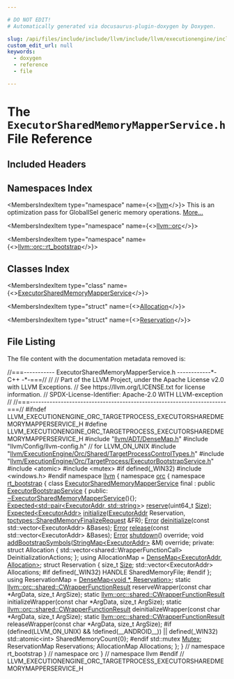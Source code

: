 ```yaml
---

# DO NOT EDIT!
# Automatically generated via docusaurus-plugin-doxygen by Doxygen.

slug: /api/files/include/include/llvm/include/llvm/executionengine/include/llvm/executionengine/orc/include/llvm/executionengine/orc/targetprocess/executorsharedmemorymapperservice-h
custom_edit_url: null
keywords:
  - doxygen
  - reference
  - file

---
```





# The `ExecutorSharedMemoryMapperService.h` File Reference

<DoxygenPage pluginConfig={pluginConfig}>



## Included Headers

<IncludesList>
<IncludesListItem
  filePath="llvm/ADT/DenseMap.h"
  permalink="/docs/api/files/include/include/llvm/include/llvm/adt/densemap-h"
  isLocal="true" />
<IncludesListItem
  filePath="llvm/Config/llvm-config.h"
  permalink=""
  isLocal="true" />
<IncludesListItem
  filePath="llvm/ExecutionEngine/Orc/Shared/TargetProcessControlTypes.h"
  permalink="/docs/api/files/include/include/llvm/include/llvm/executionengine/include/llvm/executionengine/orc/include/llvm/executionengine/orc/shared/targetprocesscontroltypes-h"
  isLocal="true" />
<IncludesListItem
  filePath="llvm/ExecutionEngine/Orc/TargetProcess/ExecutorBootstrapService.h"
  permalink="/docs/api/files/include/include/llvm/include/llvm/executionengine/include/llvm/executionengine/orc/include/llvm/executionengine/orc/targetprocess/executorbootstrapservice-h"
  isLocal="true" />
<IncludesListItem
  filePath="atomic"
  permalink=""
  isLocal="false" />
<IncludesListItem
  filePath="mutex"
  permalink=""
  isLocal="false" />
</IncludesList>

## Namespaces Index

<MembersIndex>

<MembersIndexItem
  type="namespace"
  name={<><a href="/docs/api/namespaces/llvm">llvm</a></>}>
This is an optimization pass for GlobalISel generic memory operations. <a href="/docs/api/namespaces/llvm/#details">More...</a>
</MembersIndexItem>

<MembersIndexItem
  type="namespace"
  name={<><a href="/docs/api/namespaces/llvm/orc">llvm::orc</a></>}>
</MembersIndexItem>

<MembersIndexItem
  type="namespace"
  name={<><a href="/docs/api/namespaces/llvm/orc/rt-bootstrap">llvm::orc::rt_bootstrap</a></>}>
</MembersIndexItem>

</MembersIndex>

## Classes Index

<MembersIndex>

<MembersIndexItem
  type="class"
  name={<><a href="/docs/api/classes/llvm/orc/rt-bootstrap/executorsharedmemorymapperservice">ExecutorSharedMemoryMapperService</a></>}>
</MembersIndexItem>

<MembersIndexItem
  type="struct"
  name={<><a href="/docs/api/structs/llvm/orc/rt-bootstrap/executorsharedmemorymapperservice/allocation">Allocation</a></>}>
</MembersIndexItem>

<MembersIndexItem
  type="struct"
  name={<><a href="/docs/api/structs/llvm/orc/rt-bootstrap/executorsharedmemorymapperservice/reservation">Reservation</a></>}>
</MembersIndexItem>

</MembersIndex>


## File Listing

The file content with the documentation metadata removed is:

<ProgramListing>

<Link id="l00001" /><CodeLine lineNumber="1"><span class="doxyHighlightComment">//===----------- ExecutorSharedMemoryMapperService.h ------------&#42;- C++ -&#42;-===//</span></CodeLine>
<Link id="l00002" /><CodeLine lineNumber="2"><span class="doxyHighlightComment">//</span></CodeLine>
<Link id="l00003" /><CodeLine lineNumber="3"><span class="doxyHighlightComment">// Part of the LLVM Project, under the Apache License v2.0 with LLVM Exceptions.</span></CodeLine>
<Link id="l00004" /><CodeLine lineNumber="4"><span class="doxyHighlightComment">// See https://llvm.org/LICENSE.txt for license information.</span></CodeLine>
<Link id="l00005" /><CodeLine lineNumber="5"><span class="doxyHighlightComment">// SPDX-License-Identifier: Apache-2.0 WITH LLVM-exception</span></CodeLine>
<Link id="l00006" /><CodeLine lineNumber="6"><span class="doxyHighlightComment">//</span></CodeLine>
<Link id="l00007" /><CodeLine lineNumber="7"><span class="doxyHighlightComment">//===----------------------------------------------------------------------===//</span></CodeLine>
<Link id="l00008" /><CodeLine lineNumber="8"></CodeLine>
<Link id="l00009" /><CodeLine lineNumber="9"><span class="doxyHighlightPreprocessor">#ifndef LLVM&#95;EXECUTIONENGINE&#95;ORC&#95;TARGETPROCESS&#95;EXECUTORSHAREDMEMORYMAPPERSERVICE&#95;H</span></CodeLine>
<Link id="l00010" /><CodeLine lineNumber="10"><span class="doxyHighlightPreprocessor">#define LLVM&#95;EXECUTIONENGINE&#95;ORC&#95;TARGETPROCESS&#95;EXECUTORSHAREDMEMORYMAPPERSERVICE&#95;H</span></CodeLine>
<Link id="l00011" /><CodeLine lineNumber="11"></CodeLine>
<Link id="l00012" /><CodeLine lineNumber="12"><span class="doxyHighlightPreprocessor">#include &quot;<a href="/docs/api/files/include/include/llvm/include/llvm/adt/densemap-h">llvm/ADT/DenseMap.h</a>&quot;</span></CodeLine>
<Link id="l00013" /><CodeLine lineNumber="13"><span class="doxyHighlightPreprocessor">#include &quot;llvm/Config/llvm-config.h&quot;</span><span class="doxyHighlight"> </span><span class="doxyHighlightComment">// for LLVM&#95;ON&#95;UNIX</span></CodeLine>
<Link id="l00014" /><CodeLine lineNumber="14"><span class="doxyHighlightPreprocessor">#include &quot;<a href="/docs/api/files/include/include/llvm/include/llvm/executionengine/include/llvm/executionengine/orc/include/llvm/executionengine/orc/shared/targetprocesscontroltypes-h">llvm/ExecutionEngine/Orc/Shared/TargetProcessControlTypes.h</a>&quot;</span></CodeLine>
<Link id="l00015" /><CodeLine lineNumber="15"><span class="doxyHighlightPreprocessor">#include &quot;<a href="/docs/api/files/include/include/llvm/include/llvm/executionengine/include/llvm/executionengine/orc/include/llvm/executionengine/orc/targetprocess/executorbootstrapservice-h">llvm/ExecutionEngine/Orc/TargetProcess/ExecutorBootstrapService.h</a>&quot;</span></CodeLine>
<Link id="l00016" /><CodeLine lineNumber="16"></CodeLine>
<Link id="l00017" /><CodeLine lineNumber="17"><span class="doxyHighlightPreprocessor">#include &lt;atomic&gt;</span></CodeLine>
<Link id="l00018" /><CodeLine lineNumber="18"><span class="doxyHighlightPreprocessor">#include &lt;mutex&gt;</span></CodeLine>
<Link id="l00019" /><CodeLine lineNumber="19"></CodeLine>
<Link id="l00020" /><CodeLine lineNumber="20"><span class="doxyHighlightPreprocessor">#if defined(&#95;WIN32)</span></CodeLine>
<Link id="l00021" /><CodeLine lineNumber="21"><span class="doxyHighlightPreprocessor">#include &lt;windows.h&gt;</span></CodeLine>
<Link id="l00022" /><CodeLine lineNumber="22"><span class="doxyHighlightPreprocessor">#endif</span></CodeLine>
<Link id="l00023" /><CodeLine lineNumber="23"></CodeLine>
<Link id="l00024" /><CodeLine lineNumber="24"><span class="doxyHighlightKeyword">namespace </span><span class="doxyHighlight"><a href="/docs/api/namespaces/llvm">llvm</a> &#123;</span></CodeLine>
<Link id="l00025" /><CodeLine lineNumber="25"><span class="doxyHighlightKeyword">namespace </span><span class="doxyHighlight"><a href="/docs/api/namespaces/llvm/orc">orc</a> &#123;</span></CodeLine>
<Link id="l00026" /><CodeLine lineNumber="26" lineLink="/docs/api/namespaces/llvm/orc/rt-bootstrap"><span class="doxyHighlightKeyword">namespace </span><span class="doxyHighlight"><a href="/docs/api/namespaces/llvm/orc/rt-bootstrap">rt&#95;bootstrap</a> &#123;</span></CodeLine>
<Link id="l00027" /><CodeLine lineNumber="27"></CodeLine>
<Link id="l00028" /><CodeLine lineNumber="28" lineLink="/docs/api/classes/llvm/orc/rt-bootstrap/executorsharedmemorymapperservice"><span class="doxyHighlightKeyword">class </span><span class="doxyHighlight"><a href="/docs/api/classes/llvm/orc/rt-bootstrap/executorsharedmemorymapperservice">ExecutorSharedMemoryMapperService</a> final</span></CodeLine>
<Link id="l00029" /><CodeLine lineNumber="29"><span class="doxyHighlight">    : </span><span class="doxyHighlightKeyword">public</span><span class="doxyHighlight"> <a href="/docs/api/classes/llvm/orc/executorbootstrapservice">ExecutorBootstrapService</a> &#123;</span></CodeLine>
<Link id="l00030" /><CodeLine lineNumber="30"><span class="doxyHighlightKeyword">public</span><span class="doxyHighlight">:</span></CodeLine>
<Link id="l00031" /><CodeLine lineNumber="31" lineLink="/docs/api/classes/llvm/orc/rt-bootstrap/executorsharedmemorymapperservice/#a59dd0f511a8f8959c825a598804a6772"><span class="doxyHighlight">  <a href="/docs/api/classes/llvm/orc/rt-bootstrap/executorsharedmemorymapperservice/#a59dd0f511a8f8959c825a598804a6772">~ExecutorSharedMemoryMapperService</a>()&#123;&#125;;</span></CodeLine>
<Link id="l00032" /><CodeLine lineNumber="32"></CodeLine>
<Link id="l00033" /><CodeLine lineNumber="33"><span class="doxyHighlight">  <a href="/docs/api/classes/llvm/expected">Expected&lt;std::pair&lt;ExecutorAddr, std::string&gt;</a>&gt; <a href="/docs/api/classes/llvm/orc/rt-bootstrap/executorsharedmemorymapperservice/#aded6fc2ddd0d73f2f6b24beff42b70ea">reserve</a>(uint64&#95;t <a href="/docs/api/files/lib/lib/analysis/inlineorder-cpp/#a7ee6f0cb51c3b9056199e9a0001fe8c3a6f6cb72d544962fa333e2e34ce64f719">Size</a>);</span></CodeLine>
<Link id="l00034" /><CodeLine lineNumber="34"><span class="doxyHighlight">  <a href="/docs/api/classes/llvm/expected">Expected&lt;ExecutorAddr&gt;</a> <a href="/docs/api/classes/llvm/orc/rt-bootstrap/executorsharedmemorymapperservice/#af7f72f04af2ffe1b66adfecb7f881b02">initialize</a>(<a href="/docs/api/classes/llvm/orc/executoraddr">ExecutorAddr</a> Reservation,</span></CodeLine>
<Link id="l00035" /><CodeLine lineNumber="35"><span class="doxyHighlight">                                    <a href="/docs/api/structs/llvm/orc/tpctypes/sharedmemoryfinalizerequest">tpctypes::SharedMemoryFinalizeRequest</a> &amp;FR);</span></CodeLine>
<Link id="l00036" /><CodeLine lineNumber="36"></CodeLine>
<Link id="l00037" /><CodeLine lineNumber="37"><span class="doxyHighlight">  <a href="/docs/api/classes/llvm/error">Error</a> <a href="/docs/api/classes/llvm/orc/rt-bootstrap/executorsharedmemorymapperservice/#a860b91123cbc492ac289fa52811dc84e">deinitialize</a>(</span><span class="doxyHighlightKeyword">const</span><span class="doxyHighlight"> std::vector&lt;ExecutorAddr&gt; &amp;Bases);</span></CodeLine>
<Link id="l00038" /><CodeLine lineNumber="38"><span class="doxyHighlight">  <a href="/docs/api/classes/llvm/error">Error</a> <a href="/docs/api/namespaces/llvm/#a650dea4533083a886cec9f16d80356d9a123fead50246387983ee340507115ef4">release</a>(</span><span class="doxyHighlightKeyword">const</span><span class="doxyHighlight"> std::vector&lt;ExecutorAddr&gt; &amp;Bases);</span></CodeLine>
<Link id="l00039" /><CodeLine lineNumber="39"></CodeLine>
<Link id="l00040" /><CodeLine lineNumber="40"><span class="doxyHighlight">  <a href="/docs/api/classes/llvm/error">Error</a> <a href="/docs/api/classes/llvm/orc/rt-bootstrap/executorsharedmemorymapperservice/#af35944202db51be01b3c6330c976f3a3">shutdown</a>() </span><span class="doxyHighlightKeyword">override</span><span class="doxyHighlight">;</span></CodeLine>
<Link id="l00041" /><CodeLine lineNumber="41"><span class="doxyHighlight">  </span><span class="doxyHighlightKeywordType">void</span><span class="doxyHighlight"> <a href="/docs/api/classes/llvm/orc/rt-bootstrap/executorsharedmemorymapperservice/#a30b2bf2d887d64fbcbd360accb5ed8a1">addBootstrapSymbols</a>(<a href="/docs/api/classes/llvm/stringmap">StringMap&lt;ExecutorAddr&gt;</a> &amp;M) </span><span class="doxyHighlightKeyword">override</span><span class="doxyHighlight">;</span></CodeLine>
<Link id="l00042" /><CodeLine lineNumber="42"></CodeLine>
<Link id="l00043" /><CodeLine lineNumber="43"><span class="doxyHighlightKeyword">private</span><span class="doxyHighlight">:</span></CodeLine>
<Link id="l00044" /><CodeLine lineNumber="44"><span class="doxyHighlight">  </span><span class="doxyHighlightKeyword">struct </span><span class="doxyHighlight">Allocation &#123;</span></CodeLine>
<Link id="l00045" /><CodeLine lineNumber="45"><span class="doxyHighlight">    std::vector&lt;shared::WrapperFunctionCall&gt; DeinitializationActions;</span></CodeLine>
<Link id="l00046" /><CodeLine lineNumber="46"><span class="doxyHighlight">  &#125;;</span></CodeLine>
<Link id="l00047" /><CodeLine lineNumber="47"><span class="doxyHighlight">  </span><span class="doxyHighlightKeyword">using </span><span class="doxyHighlight">AllocationMap = <a href="/docs/api/classes/llvm/densemap">DenseMap&lt;ExecutorAddr, Allocation&gt;</a>;</span></CodeLine>
<Link id="l00048" /><CodeLine lineNumber="48"></CodeLine>
<Link id="l00049" /><CodeLine lineNumber="49"><span class="doxyHighlight">  </span><span class="doxyHighlightKeyword">struct </span><span class="doxyHighlight">Reservation &#123;</span></CodeLine>
<Link id="l00050" /><CodeLine lineNumber="50"><span class="doxyHighlight">    </span><span class="doxyHighlightKeywordType">size&#95;t</span><span class="doxyHighlight"> <a href="/docs/api/files/lib/lib/analysis/inlineorder-cpp/#a7ee6f0cb51c3b9056199e9a0001fe8c3a6f6cb72d544962fa333e2e34ce64f719">Size</a>;</span></CodeLine>
<Link id="l00051" /><CodeLine lineNumber="51"><span class="doxyHighlight">    std::vector&lt;ExecutorAddr&gt; Allocations;</span></CodeLine>
<Link id="l00052" /><CodeLine lineNumber="52"><span class="doxyHighlightPreprocessor">#if defined(&#95;WIN32)</span></CodeLine>
<Link id="l00053" /><CodeLine lineNumber="53"><span class="doxyHighlight">    HANDLE SharedMemoryFile;</span></CodeLine>
<Link id="l00054" /><CodeLine lineNumber="54"><span class="doxyHighlightPreprocessor">#endif</span></CodeLine>
<Link id="l00055" /><CodeLine lineNumber="55"><span class="doxyHighlight">  &#125;;</span></CodeLine>
<Link id="l00056" /><CodeLine lineNumber="56"><span class="doxyHighlight">  </span><span class="doxyHighlightKeyword">using </span><span class="doxyHighlight">ReservationMap = <a href="/docs/api/classes/llvm/densemap">DenseMap&lt;void &#42;, Reservation&gt;</a>;</span></CodeLine>
<Link id="l00057" /><CodeLine lineNumber="57"></CodeLine>
<Link id="l00058" /><CodeLine lineNumber="58"><span class="doxyHighlight">  </span><span class="doxyHighlightKeyword">static</span><span class="doxyHighlight"> <a href="/docs/api/structs/llvm/orc/shared/cwrapperfunctionresult">llvm::orc::shared::CWrapperFunctionResult</a></span></CodeLine>
<Link id="l00059" /><CodeLine lineNumber="59"><span class="doxyHighlight">  reserveWrapper(</span><span class="doxyHighlightKeyword">const</span><span class="doxyHighlight"> </span><span class="doxyHighlightKeywordType">char</span><span class="doxyHighlight"> &#42;ArgData, </span><span class="doxyHighlightKeywordType">size&#95;t</span><span class="doxyHighlight"> ArgSize);</span></CodeLine>
<Link id="l00060" /><CodeLine lineNumber="60"></CodeLine>
<Link id="l00061" /><CodeLine lineNumber="61"><span class="doxyHighlight">  </span><span class="doxyHighlightKeyword">static</span><span class="doxyHighlight"> <a href="/docs/api/structs/llvm/orc/shared/cwrapperfunctionresult">llvm::orc::shared::CWrapperFunctionResult</a></span></CodeLine>
<Link id="l00062" /><CodeLine lineNumber="62"><span class="doxyHighlight">  initializeWrapper(</span><span class="doxyHighlightKeyword">const</span><span class="doxyHighlight"> </span><span class="doxyHighlightKeywordType">char</span><span class="doxyHighlight"> &#42;ArgData, </span><span class="doxyHighlightKeywordType">size&#95;t</span><span class="doxyHighlight"> ArgSize);</span></CodeLine>
<Link id="l00063" /><CodeLine lineNumber="63"></CodeLine>
<Link id="l00064" /><CodeLine lineNumber="64"><span class="doxyHighlight">  </span><span class="doxyHighlightKeyword">static</span><span class="doxyHighlight"> <a href="/docs/api/structs/llvm/orc/shared/cwrapperfunctionresult">llvm::orc::shared::CWrapperFunctionResult</a></span></CodeLine>
<Link id="l00065" /><CodeLine lineNumber="65"><span class="doxyHighlight">  deinitializeWrapper(</span><span class="doxyHighlightKeyword">const</span><span class="doxyHighlight"> </span><span class="doxyHighlightKeywordType">char</span><span class="doxyHighlight"> &#42;ArgData, </span><span class="doxyHighlightKeywordType">size&#95;t</span><span class="doxyHighlight"> ArgSize);</span></CodeLine>
<Link id="l00066" /><CodeLine lineNumber="66"></CodeLine>
<Link id="l00067" /><CodeLine lineNumber="67"><span class="doxyHighlight">  </span><span class="doxyHighlightKeyword">static</span><span class="doxyHighlight"> <a href="/docs/api/structs/llvm/orc/shared/cwrapperfunctionresult">llvm::orc::shared::CWrapperFunctionResult</a></span></CodeLine>
<Link id="l00068" /><CodeLine lineNumber="68"><span class="doxyHighlight">  releaseWrapper(</span><span class="doxyHighlightKeyword">const</span><span class="doxyHighlight"> </span><span class="doxyHighlightKeywordType">char</span><span class="doxyHighlight"> &#42;ArgData, </span><span class="doxyHighlightKeywordType">size&#95;t</span><span class="doxyHighlight"> ArgSize);</span></CodeLine>
<Link id="l00069" /><CodeLine lineNumber="69"></CodeLine>
<Link id="l00070" /><CodeLine lineNumber="70"><span class="doxyHighlightPreprocessor">#if (defined(LLVM&#95;ON&#95;UNIX) &amp;&amp; !defined(&#95;&#95;ANDROID&#95;&#95;)) || defined(&#95;WIN32)</span></CodeLine>
<Link id="l00071" /><CodeLine lineNumber="71"><span class="doxyHighlight">  std::atomic&lt;int&gt; SharedMemoryCount&#123;0&#125;;</span></CodeLine>
<Link id="l00072" /><CodeLine lineNumber="72"><span class="doxyHighlightPreprocessor">#endif</span></CodeLine>
<Link id="l00073" /><CodeLine lineNumber="73"></CodeLine>
<Link id="l00074" /><CodeLine lineNumber="74"><span class="doxyHighlight">  std::mutex <a href="/docs/api/namespaces/llvm/sys/#a52d48084c5b60251870b6118e4670fee">Mutex</a>;</span></CodeLine>
<Link id="l00075" /><CodeLine lineNumber="75"><span class="doxyHighlight">  ReservationMap Reservations;</span></CodeLine>
<Link id="l00076" /><CodeLine lineNumber="76"><span class="doxyHighlight">  AllocationMap Allocations;</span></CodeLine>
<Link id="l00077" /><CodeLine lineNumber="77"><span class="doxyHighlight">&#125;;</span></CodeLine>
<Link id="l00078" /><CodeLine lineNumber="78"></CodeLine>
<Link id="l00079" /><CodeLine lineNumber="79"><span class="doxyHighlight">&#125; </span><span class="doxyHighlightComment">// namespace rt&#95;bootstrap</span></CodeLine>
<Link id="l00080" /><CodeLine lineNumber="80"><span class="doxyHighlight">&#125; </span><span class="doxyHighlightComment">// namespace orc</span></CodeLine>
<Link id="l00081" /><CodeLine lineNumber="81"><span class="doxyHighlight">&#125; </span><span class="doxyHighlightComment">// namespace llvm</span></CodeLine>
<Link id="l00082" /><CodeLine lineNumber="82"><span class="doxyHighlightPreprocessor">#endif </span><span class="doxyHighlightComment">// LLVM&#95;EXECUTIONENGINE&#95;ORC&#95;TARGETPROCESS&#95;EXECUTORSHAREDMEMORYMAPPERSERVICE&#95;H</span></CodeLine>

</ProgramListing>


</DoxygenPage>
